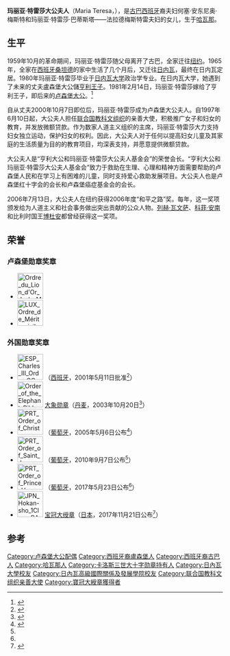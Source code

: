 {{NoteTA
|G1=Country
|G2=People
|G3=DE Places
}}
{{Infobox royalty
| name = 瑪麗亞·特麗莎
|title = {{LUX}} {{le|大公夫人|List of consorts of Luxembourg}}殿下<br />''HRH'' The Grand Duchess of Luxembourg
| image = Maria_Teresa_Mestre.jpg
| image_size = 250px
| caption = 
| reign   = 2000年10月7日-至今（{{age in years and days|2000|10|7|age=no}}）
| spouse  = [[亨利_(卢森堡大公)|盧森堡大公亨利]]
| issue  =[[纪尧姆大公储_(卢森堡)|纪尧姆大公储]]<br />[[费利克斯王子_(卢森堡)|费利克斯王子]]<br />[[路易斯王子_(卢森堡)|路易斯王子]]<br />[[亚历山德拉公主_(卢森堡)|亚历山德拉公主]]<br />[[塞巴斯蒂安王子_(卢森堡)|塞巴斯蒂安王子]]
| house    = [[波旁王朝|波旁-帕爾馬王朝]]與[[拿騷王朝|拿騷-魏爾堡王朝]]
| father          =José Antonio Mestre y Álvarez
| mother          =María Teresa Batista y Falla de Mestre
| birth_name = María Teresa Mestre y Batista
| birth_date   ={{birth date and age|1956|3|22}}
| birth_place  ={{CUB}}[[哈瓦那|哈瓦那]] 
| full name = Maria Teresa
| religion = [[罗马天主教|罗马天主教]]
}}
{{Luxembourgish Grand Ducal Family}}
'''玛丽亚·特雷莎大公夫人'''（Maria Teresa，{{bd|1956年|3月22日|catIdx=Maria Teresa}}），是[[古巴|古巴]][[西班牙|西班牙]]裔夫妇何塞·安东尼奥·梅斯特和玛丽亚·特雷莎·巴蒂斯塔——法拉德梅斯特雷夫妇的女儿，生于[[哈瓦那|哈瓦那]]。

==生平==
1959年10月的革命期间，玛丽亚·特雷莎随父母离开了古巴，全家迁往[[纽约|纽约]]。1965年，全家在[[西班牙|西班牙]][[桑坦德_(西班牙)|桑坦德]]的家中生活了几个月后，又迁往[[日内瓦|日内瓦]]，最终在日内瓦定居。1980年玛丽亚·特雷莎毕业于[[日内瓦大学|日内瓦大学]]政治学专业。在日内瓦大学，她遇到了未来的丈夫盧森堡大公儲[[亨利_(卢森堡大公)|亨利王子]]。1981年2月14日，玛丽亚·特雷莎嫁给了亨利王子，即后来的[[卢森堡大公|卢森堡大公]]。<ref>{{cite news|url=https://www.express.co.uk/news/royal/1428958/meghan-markle-news-duchess-of-sussex-maria-teresa-grand-duchess-luxembourg-royal-family-vn|title=Meghan Markle gets stern 'no complaining' advice from Luxembourg Duchess 'You're lucky!'|date=2021-04-28|accessdate=2021-05-12|work=Daily Express|language=en|archive-date=2021-05-17|archive-url=https://web.archive.org/web/20210517062455/https://www.express.co.uk/news/royal/1428958/meghan-markle-news-duchess-of-sussex-maria-teresa-grand-duchess-luxembourg-royal-family-vn|dead-url=no}}</ref>

自从丈夫2000年10月7日即位后，玛丽亚·特雷莎成为卢森堡大公夫人。自1997年6月10日起，大公夫人担任[[联合国教育、科学及文化组织|联合国教科文组织]]的亲善大使，积极推广女子和妇女的教育，并发放微额贷款。作为数家人道主义组织的主席，玛丽亚·特雷莎大力支持妇女独立运动，保护妇女的权利。因此，大公夫人对于任何以提高妇女儿童及其家庭的生活质量为目的的教育项目，均深表支持，并愿意提供微额贷款。

大公夫人是“亨利大公和玛丽亚·特雷莎大公夫人基金会”的荣誉会长。“亨利大公和玛丽亚·特雷莎大公夫人基金会”致力于救助在生理、心理和精神方面需要帮助的卢森堡人民和在学习上有困难的儿童，同时支持爱心救助发展项目。大公夫人也是卢森堡红十字会的会长和卢森堡癌症基金会的会长。

2006年7月13日，大公夫人在纽约获得2006年度“和平之路”奖。每年，这一奖项颁发给为人道主义和社会事务做出突出贡献的公众人物。[[列赫·瓦文萨|列赫·瓦文萨]]、[[科菲·安南|科菲·安南]]和比利时国王[[博杜安_(比利时国王)|博杜安]]都曾经获得这一奖项。

==荣誉==
===卢森堡勋章奖章===
* [[File:Ordre_du_Lion_d'Or_de_la_Maison_de_Nassau_ribbon.svg|60px]] {{link-en|拿騷王室金獅勳章|Order of the Gold Lion of the House of Nassau}}
* [[File:LUX_Ordre_de_Mérite_civil_et_militaire_d'Adolphe_de_Nassau_-_Grand-croix_BAR.svg|60px]] {{link-en|拿騷的阿道夫大十字勳章|Order of Adolphe of Nassau}}

===外国勋章奖章===
* [[File:ESP_Charles_III_Order_GC.svg|60px]] {{link-es|卡洛斯三世大十字勋章|Orden de Carlos III}}（[[西班牙|西班牙]]，2001年5月11日批准<ref>{{es}}{{cite web |url=https://www.boe.es/buscar/doc.php?id=BOE-A-2001-9152 |title=Real Decreto 526/2001, de 11 de mayo, por el que se concede la Gran Cruz de la Real y Muy Distinguida Orden de Carlos III a Su Alteza Real María Teresa, Gran Duquesa de Luxemburgo. |publisher=[[西班牙国家官方公报|Boletín Oficial del Estado]] |date=2001-05-12 |accessdate=2022-04-05 |archive-date= |archive-url= |dead-url=no }}</ref>）
* [[File:Order_of_the_Elephant_Ribbon_bar.svg|60px]] [[大象勋章|大象勋章]]（[[丹麦|丹麦]]，2003年10月20日<ref>{{da}}{{cite web |url=https://www.kongehuset.dk/monarkiet-i-danmark/ordener-og-medaljer/modtagere-af-danske-dekorationer/#oversigt-over-modtagere-af-danske-dekorationer |title=Modtagere af danske dekorationer  |publisher=Kongehuset.dk |date= |accessdate=2022-05-09 |archive-date= |archive-url= |dead-url=no }}</ref>）
* [[File:PRT_Order_of_Christ_-_Grand_Cross_BAR.png|60px]] {{link-pt|基督大十字勋章|Ordem Militar de Cristo}}（[[葡萄牙|葡萄牙]]，2005年5月6日公布<ref name=ptorder>{{pt}}{{cite web |url=https://www.ordens.presidencia.pt/?idc=154&list=1 |title=ENTIDADES ESTRANGEIRAS AGRACIADAS COM ORDENS PORTUGUESAS |publisher=Presidência da República Portuguesa |date= |accessdate=2022-04-09 |archive-date=2019-08-31 |archive-url=https://web.archive.org/web/20190831074032/http://www.ordens.presidencia.pt/?idc=154&list=1 |dead-url=no }}</ref>）
* [[File:PRT_Order_of_Saint_James_of_the_Sword_-_Grand_Cross_BAR.svg|60px]] {{link-pt|圣雅各之剑大十字勋章|Ordem Militar de Sant'Iago da Espada}}（[[葡萄牙|葡萄牙]]，2010年9月7日公布<ref name=ptorder/>）
* [[File:PRT_Order_of_Prince_Henry_-_Grand_Cross_BAR.svg|60px]] {{link-pt|恩里克王子大十字勋章|Ordem do Infante D. Henrique}}（[[葡萄牙|葡萄牙]]，2017年5月23日公布<ref name=ptorder/>）
* [[File:JPN_Hokan-sho_1Class_BAR.svg|60px]] [[寶冠章|宝冠大绶章]]（[[日本|日本]]，2017年11月21日公布<ref>{{cite web|title=外国人叙勲受章者名簿 平成29年|url=https://www.mofa.go.jp/mofaj/ms/po/page25_000707.html|accessdate=2020-12-26|date=2017-12-11|publisher=[[日本外務省|外务省]]|archive-date=2021-12-21|archive-url=https://web.archive.org/web/20211221212912/https://www.mofa.go.jp/mofaj/ms/po/page25_000707.html|dead-url=no}}</ref>）

==参考==
{{reflist}}

{{Current consorts of sovereigns}}
{{Authority control}}
{{DEFAULTSORT: Maria Teresa}}
[[Category:卢森堡大公配偶|Category:卢森堡大公配偶]]
[[Category:西班牙裔盧森堡人|Category:西班牙裔盧森堡人]]
[[Category:西班牙裔古巴人|Category:西班牙裔古巴人]]
[[Category:哈瓦那人|Category:哈瓦那人]]
[[Category:卡洛斯三世大十字勋章持有人|Category:卡洛斯三世大十字勋章持有人]]
[[Category:日內瓦大學校友|Category:日內瓦大學校友]]
[[Category:日內瓦高級國際關係及發展學院校友|Category:日內瓦高級國際關係及發展學院校友]]
[[Category:联合国教科文组织亲善大使|Category:联合国教科文组织亲善大使]]
[[Category:寶冠大綬章獲得者|Category:寶冠大綬章獲得者]]